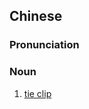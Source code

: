 ==Chinese==
{{zh-forms|s=领带夹|type=21}}

===Pronunciation===
{{zh-pron
|m=lǐngdài夹
|cat=n
}}

===Noun===
{{zh-noun}}

# [[tie clip]]